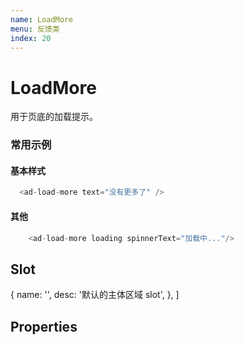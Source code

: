 ```yaml
---
name: LoadMore
menu: 反馈类
index: 20
---
```



# LoadMore

用于页底的加载提示。

### 常用示例

#### 基本样式

```javascript
  <ad-load-more text="没有更多了" />
```

#### 其他

```javascript
 	<ad-load-more loading spinnerText="加载中..."/>
```

## Slot

  {
    name: '',
    desc: '默认的主体区域 slot',
  },
]

<Table
  columnsResizable
  dataSource={slots}
  columns={[
    {
      dataIndex: 'name',
      title: 'name',
    },
    {
      dataIndex: 'desc',
      title: '描述',
    },
  ]}
/>


## Properties
